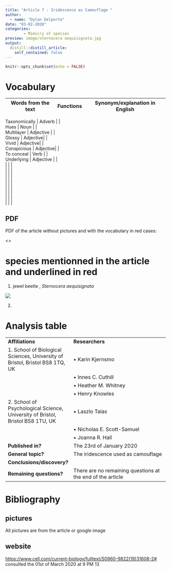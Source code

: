 ```yaml
---
title: "Article 7 : Iridescence as Camouflage "
author: 
  - name: "Dylan Delporte"
date: "03-02-2020"
categories:
        - Mimicry of species
preview: image/sternacera aequisignata.jpg
output:
  distill::distill_article:
    self_contained: false
---
```


```r
knitr::opts_chunk$set(echo = FALSE)
```

# Vocabulary 

| Words from the text | Functions   |  Synonym/explanation in English |
| ------------------- | ------------|------------- |

| Taxonomically | Adverb | |
| Hues | Noun | | 
| Multilayer | Adjective | |
| Glossy | Adjective| | 
| Vivid | Adjective| |
| Conspicious | Adjective| | 
| To conceal | Verb | |
| Underlying | Adjective | | 
| | | |
| | | | 
| | | |
| | | | 
| | | |
| | | | 
| | | |
| | | | 


## PDF
PDF of the article without pictures and with the vocabulary in red cases:

<>

# species mentionned in the article and underlined in red 

1) jewel beetle , _Sternocera aequisignata_

![](image/sternocera aequisignata.jpg)

2) 

# Analysis table 

|                              |                                                                     |
| ---------------------------- | ------------------------------------------------------------------- |
| __Affiliations__        |   __Researchers__  |
| 1. School of Biological Sciences, University of Bristol, Bristol BS8 1TQ, UK | • Karin Kjernsmo
| |• Innes C. Cuthill |
| |• Heather M. Whitney |
| |• Henry Knowles| 
| 2. School of Psychological Science, University of Bristol, Bristol BS8 1TU, UK | • Laszlo Talas |
| | • Nicholas E. Scott-Samuel |
| | • Joanna R. Hall |
| __Published in?__                |   The 23rd of January 2020     |
| __General topic?__               | The iridescence used as camouflage |
| __Conclusions/discovery?__       | |
| __Remaining questions?__         | There are no remaining questions at the end of the article |

# Bibliography

## pictures

All pictures are from the article or google image

## website

<https://www.cell.com/current-biology/fulltext/S0960-9822(19)31608-2#>
consulted the 01st of March 2020 at 9 PM 13

